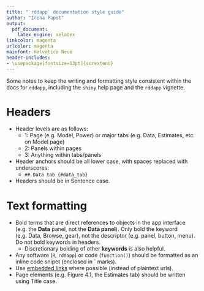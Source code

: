 ```yaml
---
title: "`rddapp` documentation style guide"
author: "Irena Papst"
output:
  pdf_document:
    latex_engine: xelatex
linkcolor: magenta
urlcolor: magenta
mainfont: Helvetica Neue
header-includes:
- \usepackage[fontsize=13pt]{scrextend}
---
```


Some notes to keep the writing and formatting style consistent within the docs for `rddapp`, including the `shiny` help page and the `rddapp` vignette.

# Headers
* Header levels are as follows:
    + 1: Page (e.g. Model, Power) or major tabs (e.g. Data, Estimates, etc. on Model page)
    + 2: Panels within pages
    + 3: Anything within tabs/panels
* Header anchors should be all lower case, with spaces replaced with underscores:
    + `## Data tab {#data_tab}`
* Headers should be in Sentence case.

# Text formatting

* Bold terms that are direct references to objects in the app interface (e.g. the **Data** panel, not the **Data panel**). Only bold the keyword (e.g. Data, Browse, gear), not the descriptor (e.g. panel, button, menu). Do not bold keywords in headers.
     * Discretionary bolding of other **keywords** is also helpful.
* Any software (`R`, `rddapp`) or code (`function()`) should be formatted as an inline code snipet (enclosed in \` marks).
* Use [embedded links](https://www.warnerbros.com/archive/spacejam/movie/jam.html) where possible (instead of plaintext urls).
* Page elements (e.g. Figure 4.1, the Estimates tab) should be written using Title case. 
